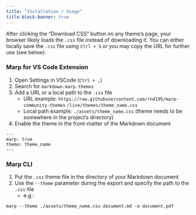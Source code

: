 ```yaml
---
title: "Installation / Usage"
title-block-banner: true
---
```


After clicking the "Download CSS" button on any theme's page, your browser likely loads the `.css` file instead of downloading it. You can either locally save the `.css` file using `Ctrl + S` or you may copy the URL for further use (see below).

### Marp for VS Code Extension

1. Open Settings in VSCode (`Ctrl + ,`)
2. Search for `markdown.marp.themes`
3. Add a URL or a local path to the `.css` file
   - URL example: `https://raw.githubusercontent.com/rnd195/marp-community-themes`
   `/live/themes/theme_name.css`
   - Local path example: `./assets/theme_name.css` (theme needs to be somewhere in the project's directory)

4. Enable the theme in the front-matter of the Markdown document

```
---
marp: true
theme: theme_name
---
```

### Marp CLI

1. Put the `.css` theme file in the directory of your Markdown document
2. Use the `--theme` parameter during the export and specify the path to the `.css` file
   - e.g.: 
   
```
marp --theme ./assets/theme_name.css document.md -o document.pdf
```
